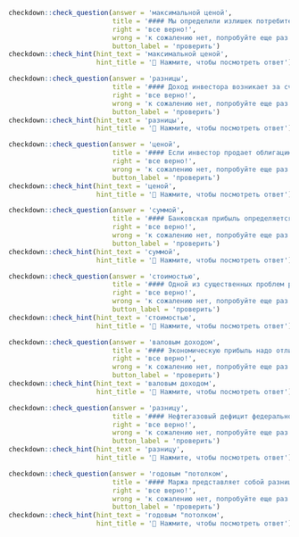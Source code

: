 ```r
checkdown::check_question(answer = 'максимальной ценой', 
                          title = '#### Мы определили излишек потребителя как разницу между ____________ ____________ (**максимальный, цена**), которую человек готов заплатить за товар, и рыночной ценой этого товара.',
                          right = 'все верно!', 
                          wrong = 'к сожалению нет, попробуйте еще раз...',
                          button_label = 'проверить')
checkdown::check_hint(hint_text = 'максимальной ценой',
                      hint_title = '🔎 Нажмите, чтобы посмотреть ответ')
```

```r
checkdown::check_question(answer = 'разницы', 
                          title = '#### Доход инвестора возникает за счет ____________ (**разница**) между ценой погашения облигации (номиналом) и ценой ее приобретения.',
                          right = 'все верно!', 
                          wrong = 'к сожалению нет, попробуйте еще раз...',
                          button_label = 'проверить')
checkdown::check_hint(hint_text = 'разницы',
                      hint_title = '🔎 Нажмите, чтобы посмотреть ответ')
```

```r
checkdown::check_question(answer = 'ценой', 
                          title = '#### Если инвестор продает облигацию, не дожидаясь погашения, то величина Р представляет собой разницу между ____________ (**цена**) продажи и ценой приобретения облигации.',
                          right = 'все верно!', 
                          wrong = 'к сожалению нет, попробуйте еще раз...',
                          button_label = 'проверить')
checkdown::check_hint(hint_text = 'ценой',
                      hint_title = '🔎 Нажмите, чтобы посмотреть ответ')
```

```r
checkdown::check_question(answer = 'суммой', 
                          title = '#### Банковская прибыль определяется как разница между ____________ (**сумма**) процентов, взимаемых с заемщиков за предоставленный кредит, и суммой процентов, выплачиваемых вкладчикам.',
                          right = 'все верно!', 
                          wrong = 'к сожалению нет, попробуйте еще раз...',
                          button_label = 'проверить')
checkdown::check_hint(hint_text = 'суммой',
                      hint_title = '🔎 Нажмите, чтобы посмотреть ответ')
```

```r
checkdown::check_question(answer = 'стоимостью', 
                          title = '#### Одной из существенных проблем развития банковского сектора является разница между ____________ (**стоимость**) заемных ресурсов и процентной ставкой по вкладам.',
                          right = 'все верно!', 
                          wrong = 'к сожалению нет, попробуйте еще раз...',
                          button_label = 'проверить')
checkdown::check_hint(hint_text = 'стоимостью',
                      hint_title = '🔎 Нажмите, чтобы посмотреть ответ')
```

```r
checkdown::check_question(answer = 'валовым доходом', 
                          title = '#### Экономическую прибыль надо отличать от бухгалтерской прибыли, которая представляет собой разницу между ____________ ____________ (**валовой, доход**) и явными издержками на ресурсы, используемые в производстве.',
                          right = 'все верно!', 
                          wrong = 'к сожалению нет, попробуйте еще раз...',
                          button_label = 'проверить')
checkdown::check_hint(hint_text = 'валовым доходом',
                      hint_title = '🔎 Нажмите, чтобы посмотреть ответ')
```

```r
checkdown::check_question(answer = 'разницу', 
                          title = '#### Нефтегазовый дефицит федерального бюджета представляет собой ____________ (**разница**) между объемом доходов и объемом расходов федерального бюджета.',
                          right = 'все верно!', 
                          wrong = 'к сожалению нет, попробуйте еще раз...',
                          button_label = 'проверить')
checkdown::check_hint(hint_text = 'разницу',
                      hint_title = '🔎 Нажмите, чтобы посмотреть ответ')
```

```r
checkdown::check_question(answer = 'годовым "потолком', 
                          title = '#### Маржа представляет собой разницу между ____________ ____________ (**годовой, ", потолок**)" MFF и годовым бюджетом ЕС.',
                          right = 'все верно!', 
                          wrong = 'к сожалению нет, попробуйте еще раз...',
                          button_label = 'проверить')
checkdown::check_hint(hint_text = 'годовым "потолком',
                      hint_title = '🔎 Нажмите, чтобы посмотреть ответ')
```


